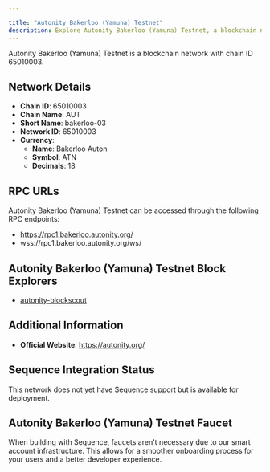 ```yaml
---

title: "Autonity Bakerloo (Yamuna) Testnet"
description: Explore Autonity Bakerloo (Yamuna) Testnet, a blockchain network with chain ID 65010003. Learn about its native currency, Bakerloo Auton, and how to interact with the network.
---
```




Autonity Bakerloo (Yamuna) Testnet is a blockchain network with chain ID 65010003.

## Network Details

- **Chain ID**: 65010003
- **Chain Name**: AUT
- **Short Name**: bakerloo-03
- **Network ID**: 65010003
- **Currency**: 
  - **Name**: Bakerloo Auton
  - **Symbol**: ATN
  - **Decimals**: 18

## RPC URLs

Autonity Bakerloo (Yamuna) Testnet can be accessed through the following RPC endpoints:

- https://rpc1.bakerloo.autonity.org/
- wss://rpc1.bakerloo.autonity.org/ws/

## Autonity Bakerloo (Yamuna) Testnet Block Explorers

- [autonity-blockscout](https://bakerloo.autonity.org)

## Additional Information

- **Official Website**: https://autonity.org/

## Sequence Integration Status

This network does not yet have Sequence support but is available for deployment.

## Autonity Bakerloo (Yamuna) Testnet Faucet

When building with Sequence, faucets aren't necessary due to our smart account infrastructure. This allows for a smoother onboarding process for your users and a better developer experience.
